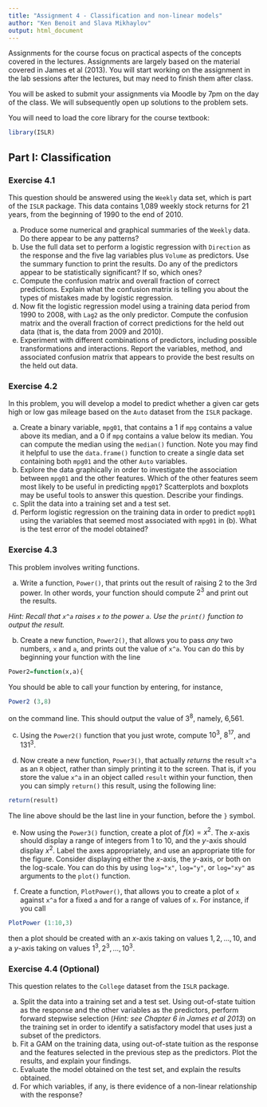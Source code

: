 ```yaml
---
title: "Assignment 4 - Classification and non-linear models"
author: "Ken Benoit and Slava Mikhaylov"
output: html_document
---
```


Assignments for the course focus on practical aspects of the concepts covered in the lectures. Assignments are largely based on the material covered in James et al (2013). You will start working on the assignment in the lab sessions after the lectures, but may need to finish them after class.

You will be asked to submit your assignments via Moodle by 7pm on the day of the class. We will subsequently open up solutions to the problem sets. 

You will need to load the core library for the course textbook:
```r
library(ISLR)
```

## Part I: Classification

### Exercise 4.1

This question should be answered using the `Weekly` data set, which is part of the `ISLR` package. This data contains 1,089 weekly stock returns for 21 years, from the beginning of 1990 to the end of 2010.

(a) Produce some numerical and graphical summaries of the `Weekly` data. Do there appear to be any patterns?
(b) Use the full data set to perform a logistic regression with `Direction` as the response and the five lag variables plus `Volume` as predictors. Use the summary function to print the results. Do any of the predictors appear to be statistically significant? If so, which ones?
(c) Compute the confusion matrix and overall fraction of correct predictions. Explain what the confusion matrix is telling you about the types of mistakes made by logistic regression.
(d) Now fit the logistic regression model using a training data period from 1990 to 2008, with `Lag2` as the only predictor. Compute the confusion matrix and the overall fraction of correct predictions for the held out data (that is, the data from 2009 and 2010).
(e) Experiment with different combinations of predictors, including possible transformations and interactions. Report the variables, method, and associated confusion matrix that appears to provide the best results on the held out data.









### Exercise 4.2

In this problem, you will develop a model to predict whether a given car gets high or low gas mileage based on the `Auto` dataset from the `ISLR` package.

(a) Create a binary variable, `mpg01`, that contains a 1 if `mpg` contains a value above its median, and a 0 if `mpg` contains a value below its median. You can compute the median using the `median()` function. Note you may find it helpful to use the `data.frame()` function to create a single data set containing both `mpg01` and the other `Auto` variables.
(b) Explore the data graphically in order to investigate the association between `mpg01` and the other features. Which of the other features seem most likely to be useful in predicting `mpg01`? Scatterplots and boxplots may be useful tools to answer this question. Describe your findings.
(c) Split the data into a training set and a test set.
(d) Perform logistic regression on the training data in order to predict `mpg01` using the variables that seemed most associated with `mpg01` in (b). What is the test error of the model obtained?


### Exercise 4.3

This problem involves writing functions.

(a) Write a function, `Power()`, that prints out the result of raising 2 to the 3rd power. In other words, your function should compute $2^3$ and print out the results.

*Hint: Recall that `x^a` raises `x` to the power `a`. Use the `print()` function to output the result.*

(b) Create a new function, `Power2()`, that allows you to pass *any* two numbers, `x` and `a`, and prints out the value of `x^a`. You can do this by beginning your function with the line
```r
Power2=function(x,a){
```
You should be able to call your function by entering, for instance,
```r
Power2 (3,8)
```
on the command line. This should output the value of $3^8$, namely, 6,561.

(c) Using the `Power2()` function that you just wrote, compute $10^3$, $8^{17}$, and $131^3$.

(d) Now create a new function, `Power3()`, that actually *returns* the result `x^a` as an `R` object, rather than simply printing it to the screen. That is, if you store the value `x^a` in an object called `result` within your function, then you can simply `return()` this result, using the following line:
```r
return(result)
```
The line above should be the last line in your function, before the `}` symbol.

(e) Now using the `Power3()` function, create a plot of $f(x) = x^2$. The $x$-axis should display a range of integers from 1 to 10, and the $y$-axis should display $x^2$. Label the axes appropriately, and use an appropriate title for the figure. Consider displaying either the $x$-axis, the $y$-axis, or both on the log-scale. You can do this by using `log="x"`, `log="y"`, or `log="xy"` as arguments to the `plot()` function.

(f) Create a function, `PlotPower()`, that allows you to create a plot of `x` against `x^a` for a fixed `a` and for a range of values of `x`. For instance, if you call
```r
PlotPower (1:10,3)
```
then a plot should be created with an $x$-axis taking on values $1,2,\dots ,10$, and a $y$-axis taking on values $1^3,2^3,\dots ,10^3$.


### Exercise 4.4 (Optional)

This question relates to the `College` dataset from the `ISLR` package.

(a) Split the data into a training set and a test set. Using out-of-state tuition as the response and the other variables as the predictors, perform forward stepwise selection (*Hint: see Chapter 6 in James et al 2013*) on the training set in order to identify a satisfactory model that uses just a subset of the predictors. 
(b) Fit a GAM on the training data, using out-of-state tuition as the response and the features selected in the previous step as the predictors. Plot the results, and explain your findings.
(c) Evaluate the model obtained on the test set, and explain the results obtained.
(d) For which variables, if any, is there evidence of a non-linear relationship with the response?


